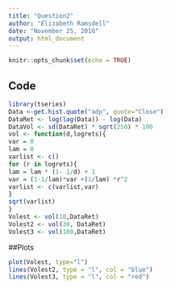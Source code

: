 ```yaml
---
title: "Question2"
author: "Elizabeth Ramsdell"
date: "November 25, 2016"
output: html_document
---
```


```r
knitr::opts_chunk$set(echo = TRUE)
```

## Code

```r
library(tseries)
Data <-get.hist.quote("adp", quote="Close")
DataRet <- log(lag(Data)) - log(Data)
DataVol <- sd(DataRet) * sqrt(250) * 100
vol <- function(d,logrets){
var = 0
lam = 0
varlist <- c()
for (r in logrets){
lam = lam * (1- 1/d) + 1
var = (1-1/lam)*var +(1/lam) *r^2
varlist <- c(varlist,var)
}
sqrt(varlist)
}
Volest <- vol(10,DataRet)
Volest2 <- vol(30, DataRet)
Volest3 <- vol(100,DataRet)

```

##Plots

```r
plot(Volest, type="l")
lines(Volest2, type = "l", col = "blue")
lines(Volest3, type = "l", col = "red")

```



